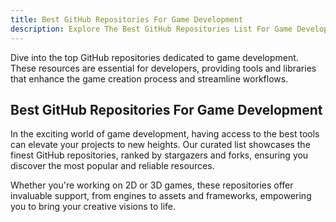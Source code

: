 ```yaml
---
title: Best GitHub Repositories For Game Development
description: Explore The Best GitHub Repositories List For Game Development And Game Developers. Our Repos List Are Ranked By Stargazers And Forks.
---
```

Dive into the top GitHub repositories dedicated to game development. These resources are essential for developers, providing tools and libraries that enhance the game creation process and streamline workflows.

## Best GitHub Repositories For Game Development

In the exciting world of game development, having access to the best tools can elevate your projects to new heights. Our curated list showcases the finest GitHub repositories, ranked by stargazers and forks, ensuring you discover the most popular and reliable resources.

Whether you're working on 2D or 3D games, these repositories offer invaluable support, from engines to assets and frameworks, empowering you to bring your creative visions to life.
